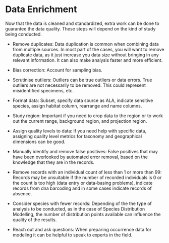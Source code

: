 # Data Enrichment

Now that the data is cleaned and standardized, extra work can be done to guarantee the data quality. These steps will depend on the kind of study being conducted. 

- Remove duplicates: Data duplication is common when combining data from multiple sources. In most part of the cases, you will want to remove duplicate data, as it just increase you data size without bringing in any relevant information. It can also make analysis faster and more efficient. 

- Bias correction: Account for sampling bias.

- Scrutinise outliers: Outliers can be true outliers or data errors. True outliers are not necessarily to be removed. This could represent misidentified specimens, etc.

- Format data: Subset, specify data source as ALA, indicate sensitive species, assign habitat column, rearrange and name columns.

- Study region: Important if you need to crop data to the region or to work out the current range, background region, and projection region.

- Assign quality levels to data: If you need help with specific data, assigning quality level metrics for taxonomy and geographical dimensions can be good.

- Manually identify and remove false positives: False positives that may have been overlooked by automated error removal, based on the knowledge that they are in the records.

- Remove records with an individual count of less than 1 or more than 99: Records may be unsuitable if the number of recorded individuals is 0 or the count is too high (data entry or data-basing problems), indicate records from dna barcoding and in some cases indicate records of absence.

- Consider species with fewer records: Depending of the the type of analysis to be conducted, as in the case of Species Distribution Modelling, the number of distribution points available can influence the quality of the results.

- Reach out and ask questions:	When preparing occurrence data for modeling it can be helpful to speak to experts in the field.
